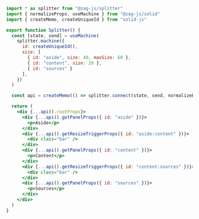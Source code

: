 ```jsx
import * as splitter from "@zag-js/splitter"
import { normalizeProps, useMachine } from "@zag-js/solid"
import { createMemo, createUniqueId } from "solid-js"

export function Splitter() {
  const [state, send] = useMachine(
    splitter.machine({
      id: createUniqueId(),
      size: [
        { id: "aside", size: 40, maxSize: 60 },
        { id: "content", size: 20 },
        { id: "sources" }
      ],
    })
  )

  const api = createMemo(() => splitter.connect(state, send, normalizeProps))

  return (
    <div {...api().rootProps}>
      <div {...api().getPanelProps({ id: "aside" })}>
        <p>Aside</p>
      </div>
      <div {...api().getResizeTriggerProps({ id: "aside:content" })}>
        <div class="bar" />
      </div>
      <div {...api().getPanelProps({ id: "content" })}>
        <p>Content</p>
      </div>
      <div {...api().getResizeTriggerProps({ id: "content:sources" })}>
        <div class="bar" />
      </div>
      <div {...api().getPanelProps({ id: "sources" })}>
        <p>Sources</p>
      </div>
    </div>
  )
}
```